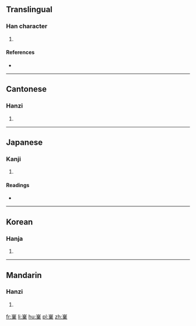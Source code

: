==Translingual==

===Han character===
{{Han char|rn=46|rad=山|as=13|sn=16|four=22904|canj=UTCD|ids=⿱山業}}

# {{defn|Han|sort=山13}}

====References====
* {{Han ref|kx=0320.190|dkj=08506|dj=0620.220|hdz=10800.080|uh=5DAA|ud=23978|bh=E965|bd=59749}}

----

==Cantonese==

===Hanzi===
{{yue-hanzi|jyut=[[jip6]]|y=yip6}}

# {{defn|lang=yue|sort=山13}}

----

==Japanese==

===Kanji===
{{ja-kanji|grade=|rs=山13}}

# {{defn|lang=ja|sort=山13}}

====Readings====
* {{ja-readings|on=[[ぎょう]] (gyō)|kun=}}

----

==Korean==

===Hanja===
{{ko-hanja|hangeul=업|rv=eop|mr=ŏp}}

# {{defn|lang=ko|sort=山13}}

----

==Mandarin==

===Hanzi===
{{cmn-hanzi|pin=[[yè]] ([[ye4]])|wg=yeh<sup>4</sup>}}

# {{defn|lang=cmn|sort=山13}}

[[fr:嶪]]
[[li:嶪]]
[[hu:嶪]]
[[pl:嶪]]
[[zh:嶪]]